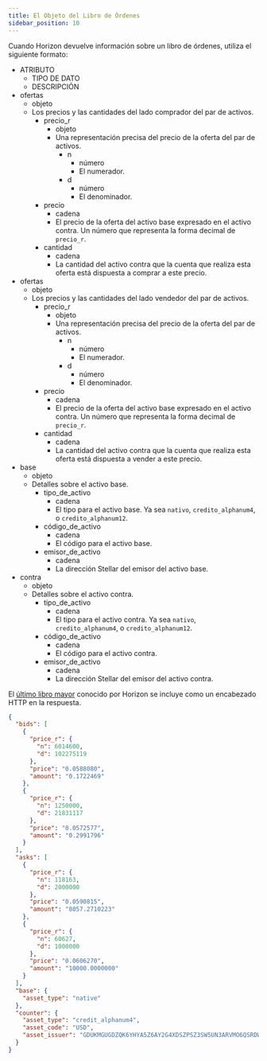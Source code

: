 ```yaml
---
title: El Objeto del Libro de Órdenes
sidebar_position: 10
---
```



Cuando Horizon devuelve información sobre un libro de órdenes, utiliza el siguiente formato:

<AttributeTable>

- ATRIBUTO
  - TIPO DE DATO
  - DESCRIPCIÓN
- ofertas
  - objeto
  - Los precios y las cantidades del lado comprador del par de activos.
    - precio_r
      - objeto
      - Una representación precisa del precio de la oferta del par de activos.
        - n
          - número
          - El numerador.
        - d
          - número
          - El denominador.
    - precio
      - cadena
      - El precio de la oferta del activo base expresado en el activo contra. Un número que representa la forma decimal de `precio_r`.
    - cantidad
      - cadena
      - La cantidad del activo contra que la cuenta que realiza esta oferta está dispuesta a comprar a este precio.
- ofertas
  - objeto
  - Los precios y las cantidades del lado vendedor del par de activos.
    - precio_r
      - objeto
      - Una representación precisa del precio de la oferta del par de activos.
        - n
          - número
          - El numerador.
        - d
          - número
          - El denominador.
    - precio
      - cadena
      - El precio de la oferta del activo base expresado en el activo contra. Un número que representa la forma decimal de `precio_r`.
    - cantidad
      - cadena
      - La cantidad del activo contra que la cuenta que realiza esta oferta está dispuesta a vender a este precio.
- base
  - objeto
  - Detalles sobre el activo base.
    - tipo_de_activo
      - cadena
      - El tipo para el activo base. Ya sea `nativo`, `credito_alphanum4`, o `credito_alphanum12`.
    - código_de_activo
      - cadena
      - El código para el activo base.
    - emisor_de_activo
      - cadena
      - La dirección Stellar del emisor del activo base.
- contra
  - objeto
  - Detalles sobre el activo contra.
    - tipo_de_activo
      - cadena
      - El tipo para el activo contra. Ya sea `nativo`, `credito_alphanum4`, o `credito_alphanum12`.
    - código_de_activo
      - cadena
      - El código para el activo contra.
    - emisor_de_activo
      - cadena
      - La dirección Stellar del emisor del activo contra.

</AttributeTable>

El [último libro mayor](../../structure/consistency.mdx) conocido por Horizon se incluye como un encabezado HTTP en la respuesta.

<ExampleResponse>

```json
{
  "bids": [
    {
      "price_r": {
        "n": 6014600,
        "d": 102275119
      },
      "price": "0.0588080",
      "amount": "0.1722469"
    },
    {
      "price_r": {
        "n": 1250000,
        "d": 21831117
      },
      "price": "0.0572577",
      "amount": "0.2991796"
    }
  ],
  "asks": [
    {
      "price_r": {
        "n": 118163,
        "d": 2000000
      },
      "price": "0.0590815",
      "amount": "8057.2710223"
    },
    {
      "price_r": {
        "n": 60627,
        "d": 1000000
      },
      "price": "0.0606270",
      "amount": "10000.0000000"
    }
  ],
  "base": {
    "asset_type": "native"
  },
  "counter": {
    "asset_type": "credit_alphanum4",
    "asset_code": "USD",
    "asset_issuer": "GDUKMGUGDZQK6YHYA5Z6AY2G4XDSZPSZ3SW5UN3ARVMO6QSRDWP5YLEX"
  }
}
```

</ExampleResponse>
